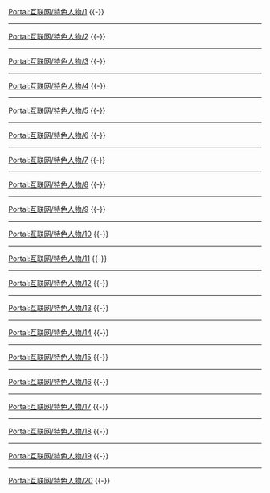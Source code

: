 {{Portal:互联网/box-header|特色人物|Portal:互联网/特色人物|}}

[[Portal:互联网/特色人物/1|Portal:互联网/特色人物/1]]
{{Portal:互联网/特色人物/1}}
{{-}}
----
[[Portal:互联网/特色人物/2|Portal:互联网/特色人物/2]]
{{Portal:互联网/特色人物/2}}
{{-}}
----
[[Portal:互联网/特色人物/3|Portal:互联网/特色人物/3]]
{{Portal:互联网/特色人物/3}}
{{-}}
----
[[Portal:互联网/特色人物/4|Portal:互联网/特色人物/4]]
{{Portal:互联网/特色人物/4}}
{{-}}
----
[[Portal:互联网/特色人物/5|Portal:互联网/特色人物/5]]
{{Portal:互联网/特色人物/5}}
{{-}}
----
[[Portal:互联网/特色人物/6|Portal:互联网/特色人物/6]]
{{Portal:互联网/特色人物/6}}
{{-}}
----
[[Portal:互联网/特色人物/7|Portal:互联网/特色人物/7]]
{{Portal:互联网/特色人物/7}}
{{-}}
----
[[Portal:互联网/特色人物/8|Portal:互联网/特色人物/8]]
{{Portal:互联网/特色人物/8}}
{{-}}
----
[[Portal:互联网/特色人物/9|Portal:互联网/特色人物/9]]
{{Portal:互联网/特色人物/9}}
{{-}}
----
[[Portal:互联网/特色人物/10|Portal:互联网/特色人物/10]]
{{Portal:互联网/特色人物/10}}
{{-}}
----
[[Portal:互联网/特色人物/11|Portal:互联网/特色人物/11]]
{{Portal:互联网/特色人物/11}}
{{-}}
----
[[Portal:互联网/特色人物/12|Portal:互联网/特色人物/12]]
{{Portal:互联网/特色人物/12}}
{{-}}
----
[[Portal:互联网/特色人物/13|Portal:互联网/特色人物/13]]
{{Portal:互联网/特色人物/13}}
{{-}}
----
[[Portal:互联网/特色人物/14|Portal:互联网/特色人物/14]]
{{Portal:互联网/特色人物/14}}
{{-}}
----
[[Portal:互联网/特色人物/15|Portal:互联网/特色人物/15]]
{{Portal:互联网/特色人物/15}}
{{-}}
----
[[Portal:互联网/特色人物/16|Portal:互联网/特色人物/16]]
{{Portal:互联网/特色人物/16}}
{{-}}
----
[[Portal:互联网/特色人物/17|Portal:互联网/特色人物/17]]
{{Portal:互联网/特色人物/17}}
{{-}}
----
[[Portal:互联网/特色人物/18|Portal:互联网/特色人物/18]]
{{Portal:互联网/特色人物/18}}
{{-}}
----
[[Portal:互联网/特色人物/19|Portal:互联网/特色人物/19]]
{{Portal:互联网/特色人物/19}}
{{-}}
----
[[Portal:互联网/特色人物/20|Portal:互联网/特色人物/20]]
{{Portal:互联网/特色人物/20}}
{{-}}
{{Portal:互联网/box-footer|}}